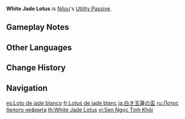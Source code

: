 {{Talent Infobox
|image         = Talent White Jade Lotus.png
|character     = Nilou
|type          = Utility Passive
|info          = When [[Cooking|Perfect Cooking]] is achieved on [[:Category:Adventurer's Dishes|Food with Adventure-related effects]], there is a 12% chance to obtain double the product.
|utility1      = Cooking
|utility2      = Perfect Adventurer's Dish Cooking
}}
'''White Jade Lotus''' is [[Nilou]]'s [[Utility Passive]].

==Gameplay Notes==
{{Talents by Category List|Perfect Adventurer's Dish Cooking Talents|header=identical|nottitle=White Jade Lotus}}

==Other Languages==
{{Other Languages
|en      = White Jade Lotus
|zhs     = 白玉莲盏
|zhs_rm  = Bái Yù Lián Zhǎn
|zht     = 白玉蓮盞
|zht_rm  = Bái Yù Lián Zhǎn
|zh_tl   = White Jade Lotus Cup
|ja      = 白き玉蓮の盃
|ja_rm   = Shiroki Gyoku Ren no Sakazuki{{Assumed}}
|ja_tl   = White Jade Lotus Cup
|ko      = {{tt|백옥련|白玉蓮}} {{tt|잔|盞}}
|ko_rm   = Baegongnyeon Jan
|ko_tl   = White Jade Lotus Cup
|es      = Loto de jade blanco
|es_tl   = White Jade Lotus
|fr      = Lotus de jade blanc
|fr_tl   = White Jade Lotus
|ru      = Лотос белого нефрита
|ru_tl   = White Jade Lotus
|th      = White Jade Lotus
|vi      = Sen Ngọc Tinh Khôi
|vi_tl   = Pure Jade Lotus
|de      = Weißer Jadelotos
|de_tl   = White Jade Lotus
|id      = White Jade Lotus
|pt      = Lótus da Jade Branca
|pt_tl   = 
|tr      = Beyaz Yeşim Nilüferi
|tr_tl   = 
|it      = Loto della giada bianca
|it_tl   = White Jade Lotus
}}

==Change History==
{{Change History|3.1}}

==Navigation==
{{Talent Navbox|Nilou}}

[[es:Loto de jade blanco]]
[[fr:Lotus de jade blanc]]
[[ja:白き玉蓮の盃]]
[[ru:Лотос белого нефрита]]
[[th:White Jade Lotus]]
[[vi:Sen Ngọc Tinh Khôi]]